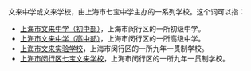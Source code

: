 文来中学或文来学校，由上海市七宝中学主办的一系列学校。这个词可以指：
*[[上海市文来中学（初中部）|上海市文来中学（初中部）]]，上海市闵行区的一所初级中学。
*[[上海市文来中学（高中部）|上海市文来中学（高中部）]]，上海市闵行区的一所高级中学。
*[[上海市文来实验学校|上海市文来实验学校]]，上海市闵行区的一所九年一贯制学校。
*[[上海市闵行区七宝文来学校|上海市闵行区七宝文来学校]]，上海市闵行区的一所九年一贯制学校。
{{消歧義|CAT=四字教育機構消歧義}}